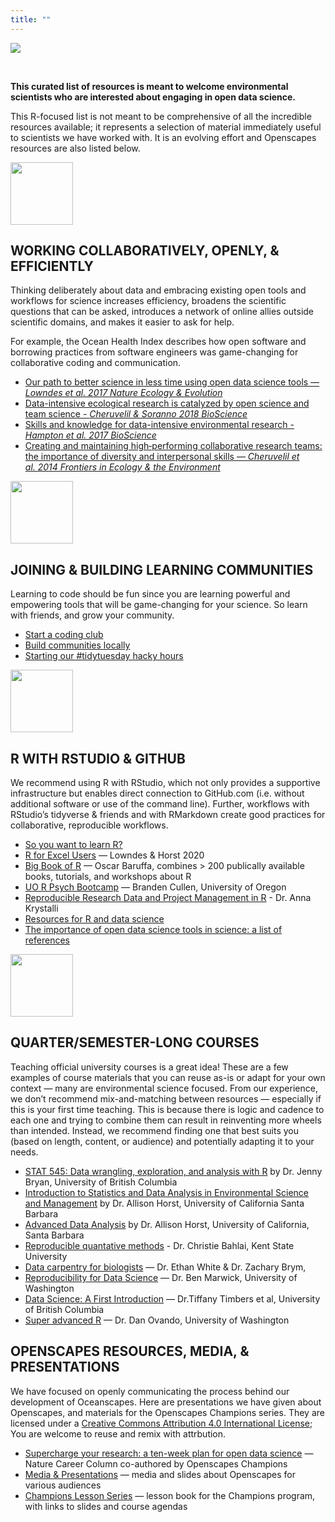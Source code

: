 ```yaml
---
title: ""
---
```


::: column-screen
![](images/banner_imgs/horst_openscapes_grassland_1500px.png)

<br>

::: white-div

::: {.medium-body-text .center-text}
**This curated list of resources is meant to welcome environmental scientists who are interested about engaging in open data science.**
:::

::: {.center-text}
This R-focused list is not meant to be comprehensive of all the incredible resources available; it represents a selection of material immediately useful to scientists we have worked with. It is an evolving effort and Openscapes resources are also listed below.
:::

![](images/minis/horst_openscapes_grassland_oak.png){fig-align="center" width="100"}

## **WORKING COLLABORATIVELY, OPENLY, & EFFICIENTLY**

Thinking deliberately about data and embracing existing open tools and workflows for science increases efficiency, broadens the scientific questions that can be asked, introduces a network of online allies outside scientific domains, and makes it easier to ask for help.

For example, the Ocean Health Index describes how open software and borrowing practices from software engineers was game-changing for collaborative coding and communication.

- [Our path to better science in less time using open data science tools — *Lowndes et al. 2017 Nature Ecology & Evolution*](https://www.nature.com/articles/s41559-017-0160)
- [Data-intensive ecological research is catalyzed by open science and team science - *Cheruvelil & Soranno 2018 BioScience*](https://academic.oup.com/bioscience/article/68/10/813/5088531)
- [Skills and knowledge for data-intensive environmental research - *Hampton et al. 2017 BioScience*](https://dx.doi.org/10.1093%2Fbiosci%2Fbix025)
- [Creating and maintaining high‐performing collaborative research teams: the importance of diversity and interpersonal skills — *Cheruvelil et al. 2014 Frontiers in Ecology & the Environment*](https://esajournals.onlinelibrary.wiley.com/doi/full/10.1890/130001)

![](images/minis/horst_openscapes_grassland_fox.png){fig-align="center" width="100"}

## **JOINING & BUILDING LEARNING COMMUNITIES**

Learning to code should be fun since you are learning powerful and empowering tools that will be game-changing for your science. So learn with friends, and grow your community. 

- [Start a coding club]()
- [Build communities locally]()
- [Starting our #tidytuesday hacky hours]()

![](images/minis/horst_openscapes_grassland_deer.png){fig-align="center" width="100"}

## **R WITH RSTUDIO & GITHUB**

We recommend using R with RStudio, which not only provides a supportive infrastructure but enables direct connection to GitHub.com (i.e. without additional software or use of the command line). Further, workflows with RStudio's tidyverse & friends and with RMarkdown create good practices for collaborative, reproducible workflows.

- [So you want to learn R?]()
- [R for Excel Users](https://rstudio-conf-2020.github.io/r-for-excel) — Lowndes & Horst 2020
- [Big Book of R](https://www.bigbookofr.com/index.html) — Oscar Baruffa, combines > 200 publically available books, tutorials, and workshops about R
- [UO R Psych Bootcamp](https://uopsych-r-bootcamp-2020.netlify.app/) — Branden Cullen, University of Oregon
- [Reproducible Research Data and Project Management in R](https://annakrystalli.me/rrresearchACCE20/) - Dr. Anna Krystalli
- [Resources for R and data science](http://ohi-science.org/news/Resources-for-R-and-Data-Science)
- [The importance of open data science tools in science: a list of references](http://ohi-science.org/news/importance-of-open-data-science-tools)

![](images/minis/horst_openscapes_grassland_condor.png){fig-align="center" width="100"}

## **QUARTER/SEMESTER-LONG COURSES**

Teaching official university courses is a great idea! These are a few examples of course materials that you can reuse as-is or adapt for your own context — many are environmental science focused. From our experience, we don't recommend mix-and-matching between resources — especially if this is your first time teaching. This is because there is logic and cadence to each one and trying to combine them can result in reinventing more wheels than intended. Instead, we recommend finding one that best suits you (based on length, content, or audience) and potentially adapting it to your needs. 

- [STAT 545: Data wrangling, exploration, and analysis with R](https://stat545.com/) by Dr. Jenny Bryan, University of British Columbia <!--- [Jenny Bryan](https://en.wikipedia.org/wiki/Jenny_Bryan)'s course is the gold-standard course, highly recommended. --->
- [Introduction to Statistics and Data Analysis in Environmental Science and Management](https://github.com/allisonhorst/esm-206-2018) by Dr. Allison Horst, University of California Santa Barbara <!--- The first 5 weeks of Allison Horst's intro course uses environmental science examples for data wrangling; SC NOTE: original link pointed to allison's personal website, which does not currently have links to her Bren course materials -- added github repos for ESM 206 & 244 instead --->
- [Advanced Data Analysis](https://github.com/allisonhorst/esm-244-2019) by Dr. Allison Horst, University of California, Santa Barbara
- [Reproducible quantative methods](https://cbahlai.github.io/rqm-template/) - Dr. Christie Bahlai, Kent State University
- [Data carpentry for biologists](https://datacarpentry.org/semester-biology/) — Dr. Ethan White & Dr. Zachary Brym, 
- [Reproducibility for Data Science](https://canvas.uw.edu/courses/1354201) — Dr. Ben Marwick, University of Washington
<!---https://twitter.com/benmarwick/status/1233340012554383361--->
- [Data Science: A First Introduction](https://ubc-dsci.github.io/introduction-to-datascience/index.html) — Dr.Tiffany Timbers et al, University of British Columbia
- [Super advanced R](https://github.com/super-advanced-r-fall-2019) — Dr. Dan Ovando, University of Washington

## **OPENSCAPES RESOURCES, MEDIA, & PRESENTATIONS**

We have focused on openly communicating the process behind our development of Oceanscapes. Here are presentations we have given about Openscapes, and materials for the Openscapes Champions series. They are licensed under a [Creative Commons Attribution 4.0 International License](https://creativecommons.org/licenses/by/4.0/); You are welcome to reuse and remix with attrbution. 

- [Supercharge your research: a ten-week plan for open data science](https://www.nature.com/articles/d41586-019-03335-4) — Nature Career Column co-authored by Openscapes Champions
- [Media & Presentations](media.qmd) — media and slides about Openscapes for various audiences
- [Champions Lesson Series](https://openscapes.github.io/series/) — lesson book for the Champions program, with links to slides and course agendas

:::

:::
